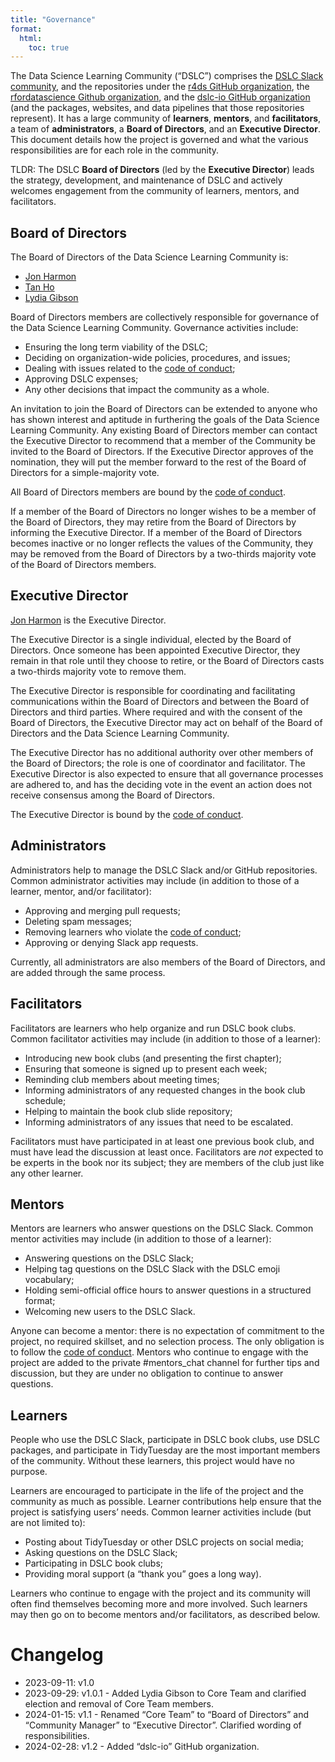 ```yaml
---
title: "Governance"
format:
  html:
    toc: true
---
```


<!-- 
This governance model is adapted from:
- the nflverse governance model <https://raw.githubusercontent.com/nflverse/nflverse-org/main/GOVERNANCE.md>, which is adapted from:
- the ggplot2 governance model <https://github.com/tidyverse/ggplot2/blob/main/GOVERNANCE.md>
- the Benevolent dictator governance model by Ross Gardler and Gabriel Hanganu <http://oss-watch.ac.uk/resources/benevolentdictatorgovernancemodel>
- tidyverse tidyups governance notes: <https://github.com/tidyverse/tidyups/blob/main/004-governance.md>
and is licensed under CC-BY-SA-4.0
-->

The Data Science Learning Community ("DSLC") comprises the [DSLC Slack community](https://r4ds.io/join), and the repositories under the [r4ds GitHub organization](https://github.com/r4ds), the [rfordatascience Github organization](https://github.com/rfordatascience), and the [dslc-io GitHub organization](https://github.com/dslc-io) (and the packages, websites, and data pipelines that those repositories represent).
It has a large community of __learners__, __mentors__, and __facilitators__, a team of __administrators__, a __Board of Directors__, and an __Executive Director__. 
This document details how the project is governed and what the various responsibilities 
are for each role in the community.

TLDR: The DSLC __Board of Directors__ (led by the __Executive Director__) leads the strategy, development, and maintenance of DSLC and actively welcomes engagement from the community of learners, mentors, and facilitators.

## Board of Directors

The Board of Directors of the Data Science Learning Community is:

-   [Jon Harmon](https://github.com/jonthegeek)
-   [Tan Ho](https://github.com/tanho63)
-   [Lydia Gibson](https://github.com/lgibson7)

Board of Directors members are collectively responsible for governance of the Data Science Learning Community. Governance activities include:

-   Ensuring the long term viability of the DSLC;
-   Deciding on organization-wide policies, procedures, and issues;
-   Dealing with issues related to the [code of conduct](code_of_conduct.qmd);
-   Approving DSLC expenses;
-   Any other decisions that impact the community as a whole.

An invitation to join the Board of Directors can be extended to anyone who has shown interest and aptitude in furthering the goals of the Data Science Learning Community.
Any existing Board of Directors member can contact the Executive Director to recommend that a member of the Community be invited to the Board of Directors. 
If the Executive Director approves of the nomination, they will put the member forward to the rest of the Board of Directors for a simple-majority vote.

All Board of Directors members are bound by the [code of conduct](code_of_conduct.qmd).

If a member of the Board of Directors no longer wishes to be a member of the Board of Directors, they may retire from the Board of Directors by informing the Executive Director.
If a member of the Board of Directors becomes inactive or no longer reflects the values of the Community, they may be removed from the Board of Directors by a two-thirds majority vote of the Board of Directors members.

## Executive Director

[Jon Harmon](https://github.com/jonthegeek) is the Executive Director.

The Executive Director is a single individual, elected by the Board of Directors. 
Once someone has been appointed Executive Director, they remain in that role until they choose to retire, or the Board of Directors casts a two-thirds majority vote to remove them.

The Executive Director is responsible for coordinating and facilitating communications within the Board of Directors and between the Board of Directors and third parties. 
Where required and with the consent of the Board of Directors, the Executive Director may act on behalf of the Board of Directors and the Data Science Learning Community.

The Executive Director has no additional authority over other members of the Board of Directors; the role is one of coordinator and facilitator. 
The Executive Director is also expected to ensure that all governance processes are adhered to, and has the deciding vote in the event an action does not receive consensus among the Board of Directors.

The Executive Director is bound by the [code of conduct](code_of_conduct.qmd).

## Administrators

Administrators help to manage the DSLC Slack and/or GitHub repositories.
Common administrator activities may include (in addition to those of a learner, mentor, and/or facilitator):

-   Approving and merging pull requests;
-   Deleting spam messages;
-   Removing learners who violate the [code of conduct](code_of_conduct.qmd);
-   Approving or denying Slack app requests.

Currently, all administrators are also members of the Board of Directors, and are added through the same process.

## Facilitators

Facilitators are learners who help organize and run DSLC book clubs.
Common facilitator activities may include (in addition to those of a learner):

-   Introducing new book clubs (and presenting the first chapter);
-   Ensuring that someone is signed up to present each week;
-   Reminding club members about meeting times;
-   Informing administrators of any requested changes in the book club schedule;
-   Helping to maintain the book club slide repository;
-   Informing administrators of any issues that need to be escalated.

Facilitators must have participated in at least one previous book club, and must have lead the discussion at least once.
Facilitators are *not* expected to be experts in the book nor its subject; they are members of the club just like any other learner.

## Mentors

Mentors are learners who answer questions on the DSLC Slack.
Common mentor activities may include (in addition to those of a learner):

-   Answering questions on the DSLC Slack;
-   Helping tag questions on the DSLC Slack with the DSLC emoji vocabulary;
-   Holding semi-official office hours to answer questions in a structured format;
-   Welcoming new users to the DSLC Slack.

Anyone can become a mentor: there is no expectation of commitment to the project, 
no required skillset, and no selection process. 
The only obligation is to follow the [code of conduct](code_of_conduct.qmd).
Mentors who continue to engage with the project are added to the private #mentors_chat channel for further tips and discussion, but they are under no obligation to continue to answer questions. 

## Learners

People who use the DSLC Slack, participate in DSLC book clubs, use DSLC packages, and participate in TidyTuesday are the most important members of the community.
Without these learners, this project would have no purpose.

Learners are encouraged to participate in the life of the project and the community as much as possible.
Learner contributions help ensure that the project is satisfying users' needs. 
Common learner activities include (but are not limited to):

-   Posting about TidyTuesday or other DSLC projects on social media;
-   Asking questions on the DSLC Slack;
-   Participating in DSLC book clubs;
-   Providing moral support (a "thank you" goes a long way).

Learners who continue to engage with the project and its community will often find themselves becoming more and more involved. 
Such learners may then go on to become mentors and/or facilitators, as described below.

# Changelog
-   2023-09-11: v1.0
-   2023-09-29: v1.0.1 - Added Lydia Gibson to Core Team and clarified election and removal of Core Team members.
-   2024-01-15: v1.1 - Renamed "Core Team" to "Board of Directors" and "Community Manager" to "Executive Director". Clarified wording of responsibilities.
-   2024-02-28: v1.2 - Added "dslc-io" GitHub organization.
